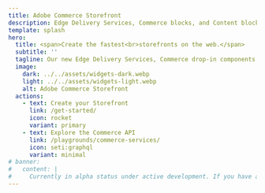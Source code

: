 ```yaml
---
title: Adobe Commerce Storefront
description: Edge Delivery Services, Commerce blocks, and Content blocks define the new Adobe Commerce Storefront.
template: splash
hero:
  title: <span>Create the fastest<br>storefronts on the web.</span>
  subtitle: ''
  tagline: Our new Edge Delivery Services, Commerce drop-in components, and Content blocks are now combined to create the fastest shops on the web. Find out how they can work for you.
  image:
    dark: ../../assets/widgets-dark.webp
    light: ../../assets/widgets-light.webp
    alt: Adobe Commerce Storefront
  actions:
    - text: Create your Storefront
      link: /get-started/
      icon: rocket
      variant: primary
    - text: Explore the Commerce API
      link: /playgrounds/commerce-services/
      icon: seti:graphql
      variant: minimal
# banner:
#   content: |
#     Currently in alpha status under active development. If you have any questions, please visit our href="https://discord.gg/xxVR2R3rRn"> Edge Delivery Discord server</a>.
---
```



<CardGrid>
  <LinkCard
    icon="commerce"
    title="Developer Docs"
    description="Learn how to *develop and configure* Commerce Storefronts powered by Edge Delivery Services."
    link="/get-started/"
  />
  <LinkCard
    icon="seti:svg"
    title="Merchant Docs"
    description="Learn how to *create content and campaigns* in Commerce Storefronts powered by Edge Delivery Services."
    link="/merchants/tutorials/summit-lab-320/"
  />
  <LinkCard
    icon="seti:video"
    title="Storefront Videos"
    description="Watch and learn how to build your storefront with drop-in components and customizations"
    link="/storefront-setup/discovery/"
  />
  <LinkCard
    icon="laptop"
    title="Storefront Playgrounds"
    description="Get hands-on experience for developing Commerce Storefronts"
    link="/playgrounds/commerce-services/"
  />
</CardGrid>
